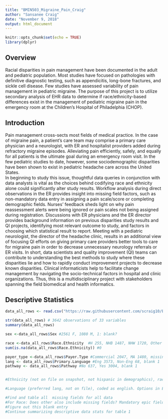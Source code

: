 ```yaml
---
title: "BMIN503_Migraine_Pain_Craig"
author: "Sansanee Craig"
date: "November 9, 2018"
output: html_document
---
```


```r
knitr::opts_chunk$set(echo = TRUE)
library(dplyr)
```
## Overview
Racial disparities in pain management have been documented in the adult and pediatric population. Most studies have focused on pathologies with definitive diagnostic testing, such as appendicitis, long-bone fractures, and sickle cell disease. Few studies have assessed variability of pain management in pediatric migraine. The purpose of this project is to utilize secondary analysis of EHR data to determine if race/ethnicity-based differences exist in the management of pediatric migraine pain in the emergency room at the Children’s Hospital of Philadelphia (CHOP). 

## Introduction
Pain management cross-sects most fields of medical practice. In the case of migraine pain, a patient’s care team may comprise a primary care physician and a neurologist, with ER and hospitalist providers added during refractory migraine episodes. Alleviating pain efficiently, safely, and equally for all patients is the ultimate goal during an emergency room visit. In the few pediatric studies to date, however, some sociodemographic disparities have been shown to exist in pediatric headache care across the United States.  
In beginning to study this issue, thoughtful data queries in conjunction with data analysts is vital as the choices behind codifying race and ethnicity alone could significantly alter study results. Workflow analysis during direct observations in the ER provides insight into missing field factors, such as non-mandatory data entry in assigning a pain scale/score or completing demographic fields. Nurses’ feedback sheds light on why pain reassessment alerts were being ignored or pain scales not being assigned during registration. Discussions with ER physicians and the ER director provides background information on previous disparities study results and QI projects, identifying most relevant outcome to study, and factors in choosing which statistical result to report. Meeting with a pediatric neurologist, the director of the headache clinic, results in an additional view of focusing QI efforts on giving primary care providers better tools to care for migraine pain in order to decrease unnecessary neurology referrals or ER visits. 
In short, data scientists and quality improvement (QI) teams can contribute to understanding the best methods to study where these disparities lie and how to rapidly conduct improvement projects to decrease known disparities. Clinical informaticists help to facilitate change management by navigating the socio-technical factors in hospital and clinic organizations. Thus, this is a multidisciplinary project with stakeholders spanning the field biomedical and health informatics.



## Descriptive Statistics

```r
data_all_rows <- read.csv("https://raw.githubusercontent.com/scraig10/BMIN503_Final_Project/master/data_all_rows.csv", header=TRUE)

str(data_all_rows) # 3642 observations of 33 variables
summary(data_all_rows)

sex <-data_all_rows$Sex #2561 F, 1080 M, 1: blank?

race <-data_all_rows$Race.Ethnicity  #H 255, NHB 1487, NHW 1720, Other 179, blank 1
sum(is.na(data_all_rows$Race.Ethnicity)) #0

payer_type <-data_all_rows$Payer.Type #Commercial 2047, MA 1480, missing 114, blank 1
lang <- data_all_rows$Primary.Language #Eng 3573, Non-Eng 68, blank 1
pathway <- data_all_rows$Pathway #No 637, Yes 3004, blank 1


#Ethnicity (not on file on snapshot, not hispanic in demographics), race B, coded as nonhispanic black. Options in Epic: Not Hispanic, Hispanic, Refused / American Indian or Alaska Native, Asian, Black or African American, Indian, Native Hawaiian or Other Pacific Islander, Other, Refused, White

#Language (preferred lang, not on file), coded as english. Options in Epic: Preferred language, spoken language, written language. 

#Find and table all  missing fields for all data
#For Race: Does other also include missing fields? Mandatory epic field?
#Figure out this blank entry
#Continue summarizing descriptive data stats for table 1


```

